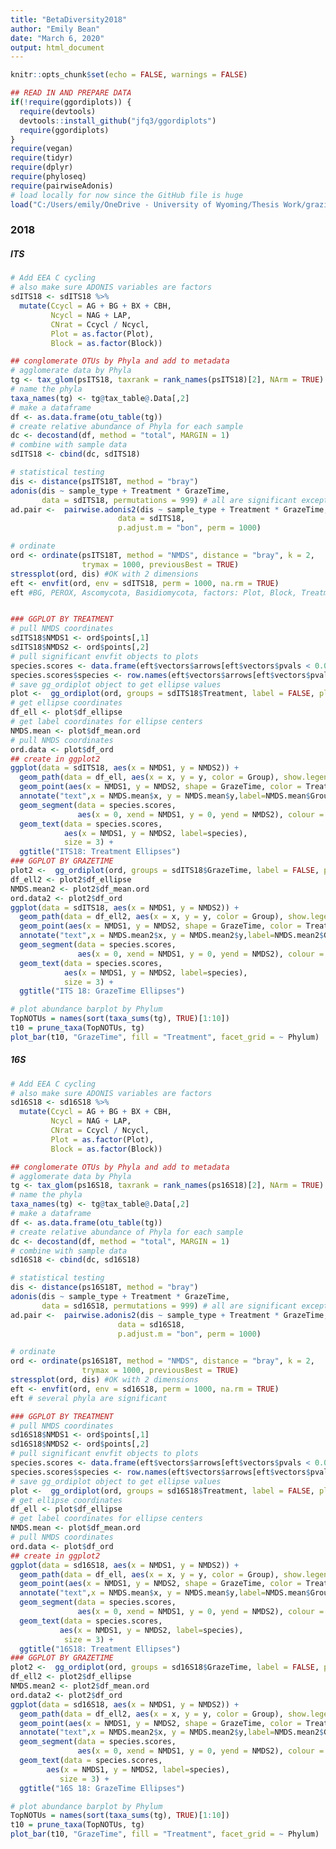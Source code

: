 ---
title: "BetaDiversity2018"
author: "Emily Bean"
date: "March 6, 2020"
output: html_document
---


```{r include=FALSE}
knitr::opts_chunk$set(echo = FALSE, warnings = FALSE)

## READ IN AND PREPARE DATA
if(!require(ggordiplots)) {
  require(devtools)
  devtools::install_github("jfq3/ggordiplots")
  require(ggordiplots)
}
require(vegan)
require(tidyr)
require(dplyr)
require(phyloseq)
require(pairwiseAdonis)
# load locally for now since the GitHub file is huge
load("C:/Users/emily/OneDrive - University of Wyoming/Thesis Work/grazing_soil_microbes/data/allBetaDiv_PSobjects_UNITE.RData")
```

### 2018

##### ITS
```{r}
# Add EEA C cycling
# also make sure ADONIS variables are factors
sdITS18 <- sdITS18 %>% 
  mutate(Ccycl = AG + BG + BX + CBH,
         Ncycl = NAG + LAP,
         CNrat = Ccycl / Ncycl,
         Plot = as.factor(Plot),
         Block = as.factor(Block))

## conglomerate OTUs by Phyla and add to metadata
# agglomerate data by Phyla
tg <- tax_glom(psITS18, taxrank = rank_names(psITS18)[2], NArm = TRUE)
# name the phyla
taxa_names(tg) <- tg@tax_table@.Data[,2]
# make a dataframe
df <- as.data.frame(otu_table(tg))
# create relative abundance of Phyla for each sample
dc <- decostand(df, method = "total", MARGIN = 1)
# combine with sample data
sdITS18 <- cbind(dc, sdITS18)

# statistical testing
dis <- distance(psITS18T, method = "bray")
adonis(dis ~ sample_type + Treatment * GrazeTime,
       data = sdITS18, permutations = 999) # all are significant except Interactions
ad.pair <-  pairwise.adonis2(dis ~ sample_type + Treatment * GrazeTime,
                        data = sdITS18,
                        p.adjust.m = "bon", perm = 1000)

# ordinate
ord <- ordinate(psITS18T, method = "NMDS", distance = "bray", k = 2, 
                trymax = 1000, previousBest = TRUE) 
stressplot(ord, dis) #OK with 2 dimensions
eft <- envfit(ord, env = sdITS18, perm = 1000, na.rm = TRUE)
eft #BG, PEROX, Ascomycota, Basidiomycota, factors: Plot, Block, Treatment



```



```{r}
### GGPLOT BY TREATMENT
# pull NMDS coordinates
sdITS18$NMDS1 <- ord$points[,1]
sdITS18$NMDS2 <- ord$points[,2]
# pull significant envfit objects to plots
species.scores <- data.frame(eft$vectors$arrows[eft$vectors$pvals < 0.05,])
species.scores$species <- row.names(eft$vectors$arrows[eft$vectors$pvals < 0.05,])
# save gg_ordiplot object to get ellipse values
plot <-  gg_ordiplot(ord, groups = sdITS18$Treatment, label = FALSE, plot = FALSE)
# get ellipse coordinates
df_ell <- plot$df_ellipse
# get label coordinates for ellipse centers
NMDS.mean <- plot$df_mean.ord
# pull NMDS coordinates
ord.data <- plot$df_ord 
## create in ggplot2
ggplot(data = sdITS18, aes(x = NMDS1, y = NMDS2)) +
  geom_path(data = df_ell, aes(x = x, y = y, color = Group), show.legend = FALSE) +
  geom_point(aes(x = NMDS1, y = NMDS2, shape = GrazeTime, color = Treatment), size = 1) +
  annotate("text",x = NMDS.mean$x, y = NMDS.mean$y,label=NMDS.mean$Group) +
  geom_segment(data = species.scores,
               aes(x = 0, xend = NMDS1, y = 0, yend = NMDS2), colour = "grey") +
  geom_text(data = species.scores, 
            aes(x = NMDS1, y = NMDS2, label=species),
            size = 3) +
  ggtitle("ITS18: Treatment Ellipses")
### GGPLOT BY GRAZETIME
plot2 <-  gg_ordiplot(ord, groups = sdITS18$GrazeTime, label = FALSE, plot = FALSE)
df_ell2 <- plot2$df_ellipse
NMDS.mean2 <- plot2$df_mean.ord
ord.data2 <- plot2$df_ord 
ggplot(data = sdITS18, aes(x = NMDS1, y = NMDS2)) +
  geom_path(data = df_ell2, aes(x = x, y = y, color = Group), show.legend = FALSE) +
  geom_point(aes(x = NMDS1, y = NMDS2, shape = GrazeTime, color = Treatment), size = 1) +
  annotate("text",x = NMDS.mean2$x, y = NMDS.mean2$y,label=NMDS.mean2$Group) +
  geom_segment(data = species.scores,
               aes(x = 0, xend = NMDS1, y = 0, yend = NMDS2), colour = "grey") +
  geom_text(data = species.scores, 
            aes(x = NMDS1, y = NMDS2, label=species),
            size = 3) +
  ggtitle("ITS 18: GrazeTime Ellipses")


```

```{r}
# plot abundance barplot by Phylum
TopNOTUs = names(sort(taxa_sums(tg), TRUE)[1:10])
t10 = prune_taxa(TopNOTUs, tg)
plot_bar(t10, "GrazeTime", fill = "Treatment", facet_grid = ~ Phylum)
```

##### 16S

```{r}

# Add EEA C cycling
# also make sure ADONIS variables are factors
sd16S18 <- sd16S18 %>% 
  mutate(Ccycl = AG + BG + BX + CBH,
         Ncycl = NAG + LAP,
         CNrat = Ccycl / Ncycl,
         Plot = as.factor(Plot),
         Block = as.factor(Block))

## conglomerate OTUs by Phyla and add to metadata
# agglomerate data by Phyla
tg <- tax_glom(ps16S18, taxrank = rank_names(ps16S18)[2], NArm = TRUE)
# name the phyla
taxa_names(tg) <- tg@tax_table@.Data[,2]
# make a dataframe
df <- as.data.frame(otu_table(tg))
# create relative abundance of Phyla for each sample
dc <- decostand(df, method = "total", MARGIN = 1)
# combine with sample data
sd16S18 <- cbind(dc, sd16S18)

# statistical testing
dis <- distance(ps16S18T, method = "bray")
adonis(dis ~ sample_type + Treatment * GrazeTime,
       data = sd16S18, permutations = 999) # all are significant except Interactions
ad.pair <-  pairwise.adonis2(dis ~ sample_type + Treatment * GrazeTime,
                        data = sd16S18,
                        p.adjust.m = "bon", perm = 1000)

# ordinate
ord <- ordinate(ps16S18T, method = "NMDS", distance = "bray", k = 2, 
                trymax = 1000, previousBest = TRUE) 
stressplot(ord, dis) #OK with 2 dimensions
eft <- envfit(ord, env = sd16S18, perm = 1000, na.rm = TRUE)
eft # several phyla are significant
```



```{r}
### GGPLOT BY TREATMENT
# pull NMDS coordinates
sd16S18$NMDS1 <- ord$points[,1]
sd16S18$NMDS2 <- ord$points[,2]
# pull significant envfit objects to plots
species.scores <- data.frame(eft$vectors$arrows[eft$vectors$pvals < 0.05,])
species.scores$species <- row.names(eft$vectors$arrows[eft$vectors$pvals < 0.05,])
# save gg_ordiplot object to get ellipse values
plot <-  gg_ordiplot(ord, groups = sd16S18$Treatment, label = FALSE, plot = FALSE)
# get ellipse coordinates
df_ell <- plot$df_ellipse
# get label coordinates for ellipse centers
NMDS.mean <- plot$df_mean.ord
# pull NMDS coordinates
ord.data <- plot$df_ord 
## create in ggplot2
ggplot(data = sd16S18, aes(x = NMDS1, y = NMDS2)) +
  geom_path(data = df_ell, aes(x = x, y = y, color = Group), show.legend = FALSE) +
  geom_point(aes(x = NMDS1, y = NMDS2, shape = GrazeTime, color = Treatment), size = 1) +
  annotate("text",x = NMDS.mean$x, y = NMDS.mean$y,label=NMDS.mean$Group) +
  geom_segment(data = species.scores,
               aes(x = 0, xend = NMDS1, y = 0, yend = NMDS2), colour = "grey") +
  geom_text(data = species.scores, 
           aes(x = NMDS1, y = NMDS2, label=species),
            size = 3) +
  ggtitle("16S18: Treatment Ellipses")
### GGPLOT BY GRAZETIME
plot2 <-  gg_ordiplot(ord, groups = sd16S18$GrazeTime, label = FALSE, plot = FALSE)
df_ell2 <- plot2$df_ellipse
NMDS.mean2 <- plot2$df_mean.ord
ord.data2 <- plot2$df_ord 
ggplot(data = sd16S18, aes(x = NMDS1, y = NMDS2)) +
  geom_path(data = df_ell2, aes(x = x, y = y, color = Group), show.legend = FALSE) +
  geom_point(aes(x = NMDS1, y = NMDS2, shape = GrazeTime, color = Treatment), size = 1) +
  annotate("text",x = NMDS.mean2$x, y = NMDS.mean2$y,label=NMDS.mean2$Group) +
  geom_segment(data = species.scores,
               aes(x = 0, xend = NMDS1, y = 0, yend = NMDS2), colour = "grey") +
  geom_text(data = species.scores, 
        aes(x = NMDS1, y = NMDS2, label=species),
           size = 3) +
  ggtitle("16S 18: GrazeTime Ellipses")
```


```{r}

# plot abundance barplot by Phylum
TopNOTUs = names(sort(taxa_sums(tg), TRUE)[1:10])
t10 = prune_taxa(TopNOTUs, tg)
plot_bar(t10, "GrazeTime", fill = "Treatment", facet_grid = ~ Phylum)

```
